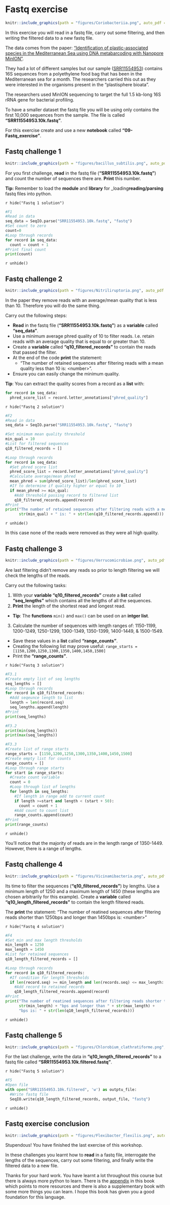 # Fastq exercise
```r
knitr::include_graphics(path = "figures/Coriobacteriia.png", auto_pdf = TRUE)
```

In this exercise you will read in a fastq file, carry out some filtering, and then writing the filtered data to a new fastq file.

The data comes from the paper: ["Identification of plastic-associated species in the Mediterranean Sea using DNA metabarcoding with Nanopore MinION"](https://www.nature.com/articles/s41598-020-74180-z).

They had a lot of different samples but our sample ([SRR11554953](https://www.ncbi.nlm.nih.gov/sra/SRX8124700[accn])) contains 16S sequences from a polyethylene food bag that has been in the Mediterranean sea for a month. The researchers carried this out as they were interested in the organisms present in the "plastisphere bioata".

The researchers used MinION sequencing to target the full 1.5 kb-long 16S rRNA gene for bacterial profiling.

To have a smaller dataset the fastq file you will be using only contains the first 10,000 sequences from the sample. The file is called __"SRR11554953.10k.fastq"__.

For this exercise create and use a new __notebook__ called __"09-Fastq_exercise"__.

## Fastq challenge 1
```r
knitr::include_graphics(path = "figures/bacillus_subtilis.png", auto_pdf = TRUE)
```

For you first challenge, __read__ in the fastq file (__"SRR11554953.10k.fastq"__) and count the number of sequences there are. __Print__ this number.

__Tip:__ Remember to load the __module__ and __library__ for _loading__reading/parsing__ fastq files into python.

`r hide("Fastq 1 solution")`
```python
#F1
#Read in data
seq_data = SeqIO.parse("SRR11554953.10k.fastq", "fastq")
#Set count to zero
count=0
#Loop through records
for record in seq_data:
  count = count + 1
#Print final count
print(count)
```
`r unhide()`

## Fastq challenge 2
```r
knitr::include_graphics(path = "figures/Nitriliruptoria.png", auto_pdf = TRUE)
```

In the paper they remove reads with an average/mean quality that is less than 10. Therefore you will do the same thing.

Carry out the following steps:

- __Read__ in the fastq file (__"SRR11554953.10k.fastq"__) as a __variable__ called __"seq_data"__.
- Use a minimum average phred quality of 10 to filter reads. I.e. retain reads with an average quality that is equal to or greater than 10.
- Create a __variable__ called __"q10_filtered_records"__ to contain the reads that passed the filter.
- At the end of the code __print__ the statement:
  - "The number of retained sequences after filtering reads with a mean quality less than 10 is: \<number\>".
- Ensure you can easily change the minimum quality.

__Tip__: You can extract the quality scores from a record as a __list__ with:
```python
for record in seq_data:
  phred_score_list = record.letter_annotations["phred_quality"]
```

`r hide("Fastq 2 solution")`
```python
#F2
#Read in data
seq_data = SeqIO.parse("SRR11554953.10k.fastq", "fastq")

#Set minimum mean quality threshold
min_qual = 10
#List for filtered sequences
q10_filtered_records = []

#Loop through records
for record in seq_data:
  #Set phred score list
  phred_score_list = record.letter_annotations["phred_quality"]
  #Calculate average/mean phred
  mean_phred = sum(phred_score_list)/len(phred_score_list)
  #If to determine if quality higher or equal to 10
  if mean_phred >= min_qual:
    #Add threshold passing record to filtered list
    q10_filtered_records.append(record)
#Print
print("The number of retained sequences after filtering reads with a mean quality less than " +
      str(min_qual) + " is: " + str(len(q10_filtered_records.append)))
```
`r unhide()`

In this case none of the reads were removed as they were all high quality.

## Fastq challenge 3
```r
knitr::include_graphics(path = "figures/Verrucomicrobiae.png", auto_pdf = TRUE)
```

Are last filtering didn't remove any reads so prior to length filtering we will check the lengths of the reads.

Carry out the following tasks:

1. With your __variable "q10_filtered_records"__ create a __list__ called __"seq_lengths"__ which contains all the lengths of all the sequences.
2. __Print__ the length of the shortest read and longest read. 
  - __Tip__: The __functions__ `min()` and `max()` can be used on an __intger list__.
3. Calculate the number of sequences with length ranges of: 1150-1199, 1200-1249, 1250-1299, 1300-1349, 1350-1399, 1400-1449, & 1500-1549.
  - Save these values in a __list__ called __"range_counts"__.
  - Creating the following list may prove useful: `range_starts = [1150,1200,1250,1300,1350,1400,1450,1500]`
  - Print the __"range_counts"__.

`r hide("Fastq 3 solution")`
```python
#F3.1
#Create empty list of seq lengths
seq_lengths = []
#Loop through records
for record in q10_filtered_records:
  #Add seqeunce length to list
  length = len(record.seq)
  seq_lengths.append(length)
#Print
print(seq_lengths)
```
```python
#F3.2
print(min(seq_lengths))
print(max(seq_lengths))
```
```python
#F3.3
#Create list of range starts
range_starts = [1150,1200,1250,1300,1350,1400,1450,1500]
#Create empty list for counts
range_counts = []
#Loop through range starts
for start in range_starts:
  #Create count variable
  count = 0
  #Loop through list of lengths
  for length in seq_lengths:
    #If length in range add to current count
    if length >=start and length < (start + 50):
      count = count + 1
    #Add count to count list
    range_counts.append(count)
#Print
print(range_counts)
```
`r unhide()`

You'll notice that the majority of reads are in the length range of 1350-1449. However, there is a range of lengths. 

## Fastq challenge 4
```r
knitr::include_graphics(path = "figures/Vicinamibacteria.png", auto_pdf = TRUE)
```

Its time to filter the sequences (__"q10_filtered_records"__) by lengths. Use a minimum length of 1250 and a maximum length of 1450 (these lengths are chosen arbitrarily for this example). Create a __variable__ called __"q10_length_filtered_records"__ to contain the length filtered reads.

The __print__ the statement: "The number of reatined sequences after filtering reads shorter than 1250bps and longer than 1450bps is: \<number\>"

`r hide("Fastq 4 solution")`
```python
#F4
#Set min and max length thresholds
min_length = 1250
max_length = 1450
#List for retained sequences
q10_length_filtered_records = []

#Loop through records
for record in q10_filtered_records:
  #If condition for length thresholds
  if len(record.seq) >= min_length and len(records.seq) <= max_length:
    #Add record to retained records
    q10_length_filtered_records.append(record)
#Print
print("The number of reatined sequences after filtering reads shorter than " +
      str(min_length) + "bps and longer than " + str(max_length) +
      "bps is: " + str(len(q10_length_filtered_records)))
```
`r unhide()`

## Fastq challenge 5
```r
knitr::include_graphics(path = "figures/Chlorobium_clathratiforme.png", auto_pdf = TRUE)
```

For the last challenge, write the data in __"q10_length_filtered_records"__ to a fastq file called __"SRR11554953.10k.filtered.fastq"__.

`r hide("Fastq 5 solution")`
```python
#F5
#Open file
with open("SRR11554953.10k.filtered", 'w') as outptu_file:
  #Write fastq file
  SeqIO.write(q10_length_filtered_records, output_file, "fastq")
```
`r unhide()`

## Fastq exercise conclusion
```r
knitr::include_graphics(path = "figures/Flexibacter_flexilis.png", auto_pdf = TRUE)
```

Stupendous! You have finished the last exercise of this workshop.

In these challenges you learnt how to __read__ in a fastq file, interrogate the lengths of the sequences, carry out some filtering, and finally write the filtered data to a new file.

Thanks for your hard work. You have learnt a lot throughout this course but there is always more python to learn. There is the [appendix](#further_resources) in this book which points to more resources and there is also a supplementary book with some more things you can learn. I hope this book has given you a good foundation for this language.
